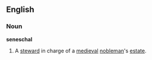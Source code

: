 ==English==

===Noun===
'''seneschal'''
#A [[steward]] in charge of a [[medieval]] [[nobleman]]'s [[estate]].